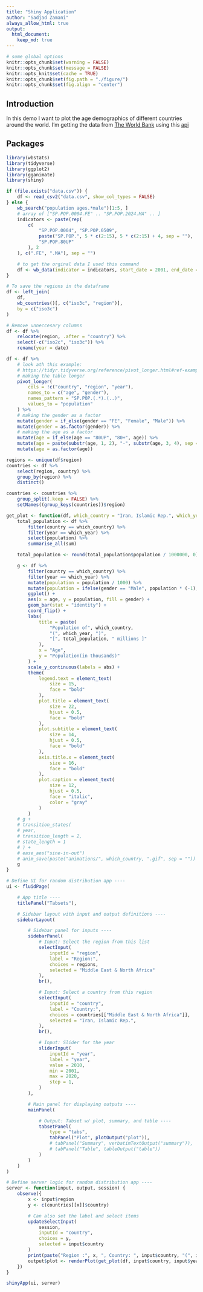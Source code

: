 ```yaml
---
title: "Shiny Application"
author: "Sadjad Zamani"
always_allow_html: true
output: 
  html_document:
    keep_md: true
---
```

```r
# some global options
knitr::opts_chunk$set(warning = FALSE)
knitr::opts_chunk$set(message = FALSE)
knitr::opts_knit$set(cache = TRUE)
knitr::opts_chunk$set(fig.path = "./figure/")
knitr::opts_chunk$set(fig.align = "center")
```


## Introduction
In this demo I want to plot the age demographics of different countries around the world.
I'm getting the data from [The World Bank](https://www.worldbank.org/en/home) using this [api](https://github.com/gshs-ornl/wbstats)


## Packages
```r
library(wbstats)
library(tidyverse)
library(ggplot2)
library(gganimate)
library(shiny)
```

```r
if (file.exists("data.csv")) {
    df <- read_csv2("data.csv", show_col_types = FALSE)
} else {
    wb_search("population ages.*male")[1:5, ]
    # array of ["SP.POP.0004.FE" .. "SP.POP.2024.MA" .. ]
    indicators <- paste(rep(
        c(
            "SP.POP.0004", "SP.POP.0509",
            paste("SP.POP.", 5 * c(2:15), 5 * c(2:15) + 4, sep = ""),
            "SP.POP.80UP"
        ), 2
    ), c(".FE", ".MA"), sep = "")

    # to get the orginal data I used this command
    df <- wb_data(indicator = indicators, start_date = 2001, end_date = 2020)
}

# To save the regions in the dataframe
df <- left_join(
    df,
    wb_countries()[, c("iso3c", "region")],
    by = c("iso3c")
)

# Remove unneccesary columns
df <- df %>%
    relocate(region, .after = "country") %>%
    select(-c("iso2c", "iso3c")) %>%
    rename(year = date)
```

```r
df <- df %>%
    # look ath this example:
    # https://tidyr.tidyverse.org/reference/pivot_longer.html#ref-examples
    # making the table longer
    pivot_longer(
        cols = !c("country", "region", "year"),
        names_to = c("age", "gender"),
        names_pattern = "SP.POP.(.*).(..)",
        values_to = "population"
    ) %>%
    # making the gender as a factor
    mutate(gender = if_else(gender == "FE", "Female", "Male")) %>%
    mutate(gender = as.factor(gender)) %>%
    # making the age as a factor
    mutate(age = if_else(age == "80UP", "80+", age)) %>%
    mutate(age = paste(substr(age, 1, 2), "-", substr(age, 3, 4), sep = "")) %>%
    mutate(age = as.factor(age))
```
```r
regions <- unique(df$region)
countries <- df %>%
    select(region, country) %>%
    group_by(region) %>%
    distinct()

countries <- countries %>%
    group_split(.keep = FALSE) %>%
    setNames((group_keys(countries))$region)
```

```r
get_plot <- function(df, which_country = "Iran, Islamic Rep.", which_year = 2010) {
    total_population <- df %>%
        filter(country == which_country) %>%
        filter(year == which_year) %>%
        select(population) %>%
        summarise_all(sum)

    total_population <- round(total_population$population / 1000000, 0)

    g <- df %>%
        filter(country == which_country) %>%
        filter(year == which_year) %>%
        mutate(population = population / 1000) %>%
        mutate(population = ifelse(gender == "Male", population * (-1), population * 1)) %>%
        ggplot() +
        aes(x = age, y = population, fill = gender) +
        geom_bar(stat = "identity") +
        coord_flip() +
        labs(
            title = paste(
                "Population of", which_country,
                "(", which_year, ")",
                "[", total_population, " millions ]"
            ),
            x = "Age",
            y = "Population(in thousands)"
        ) +
        scale_y_continuous(labels = abs) +
        theme(
            legend.text = element_text(
                size = 15,
                face = "bold"
            ),
            plot.title = element_text(
                size = 22,
                hjust = 0.5,
                face = "bold"
            ),
            plot.subtitle = element_text(
                size = 14,
                hjust = 0.5,
                face = "bold"
            ),
            axis.title.x = element_text(
                size = 16,
                face = "bold"
            ),
            plot.caption = element_text(
                size = 12,
                hjust = 0.5,
                face = "italic",
                color = "gray"
            )
        )
    # g +
    # transition_states(
    # year,
    # transition_length = 2,
    # state_length = 1
    # ) +
    # ease_aes("sine-in-out")
    # anim_save(paste("animations/", which_country, ".gif", sep = ""))
    g
}
```


```r
# Define UI for random distribution app ----
ui <- fluidPage(

    # App title ----
    titlePanel("Tabsets"),

    # Sidebar layout with input and output definitions ----
    sidebarLayout(

        # Sidebar panel for inputs ----
        sidebarPanel(
            # Input: Select the region from this list
            selectInput(
                inputId = "region",
                label = "Region:",
                choices = regions,
                selected = "Middle East & North Africa"
            ),
            br(),

            # Input: Select a country from this region
            selectInput(
                inputId = "country",
                label = "Country:",
                choices = countries[["Middle East & North Africa"]],
                selected = "Iran, Islamic Rep.",
            ),
            br(),

            # Input: Slider for the year
            sliderInput(
                inputId = "year",
                label = "year",
                value = 2010,
                min = 2001,
                max = 2020,
                step = 1,
            )
        ),

        # Main panel for displaying outputs ----
        mainPanel(

            # Output: Tabset w/ plot, summary, and table ----
            tabsetPanel(
                type = "tabs",
                tabPanel("Plot", plotOutput("plot")),
                # tabPanel("Summary", verbatimTextOutput("summary")),
                # tabPanel("Table", tableOutput("table"))
            )
        )
    )
)
```
```r
# Define server logic for random distribution app ----
server <- function(input, output, session) {
    observe({
        x <- input$region
        y <- c(countries[[x]]$country)

        # Can also set the label and select items
        updateSelectInput(
            session,
            inputId = "country",
            choices = y,
            selected = input$country
        )
        print(paste("Region :", x, ", Country: ", input$country, "(", input$year, ")"))
        output$plot <- renderPlot(get_plot(df, input$country, input$year))
    })
}
```

```r
shinyApp(ui, server)
```
